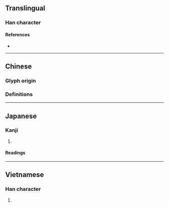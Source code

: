 {{character info}}
==Translingual==

===Han character===
{{Han char|rn=75|rad=木|as=06|sn=10|four=|canj=DOI|ids=⿰[[木]][[伐]]}}

====References====
* {{Han ref|kx=0523.190|dkj=14731|dj=0911.160|hdz=21201.010|uh=6830|ud=26672}}

----

==Chinese==

===Glyph origin===
{{Han etym}}

===Definitions===
{{zh-see|筏|v}}

----

==Japanese==

===Kanji===
{{ja-kanji|grade=|rs=木06}}

# {{rfdef|ja|sort=木06}}

====Readings====
{{ja-readings
|goon=ぼち
|kanon=はつ
|kanyoon=ばつ
|kun=いかだ-
|nanori=
}}

----

==Vietnamese==

===Han character===
{{vi-readings|reading=phiệt|rs=木06}}

# {{rfdef|vi|sort=木06}}